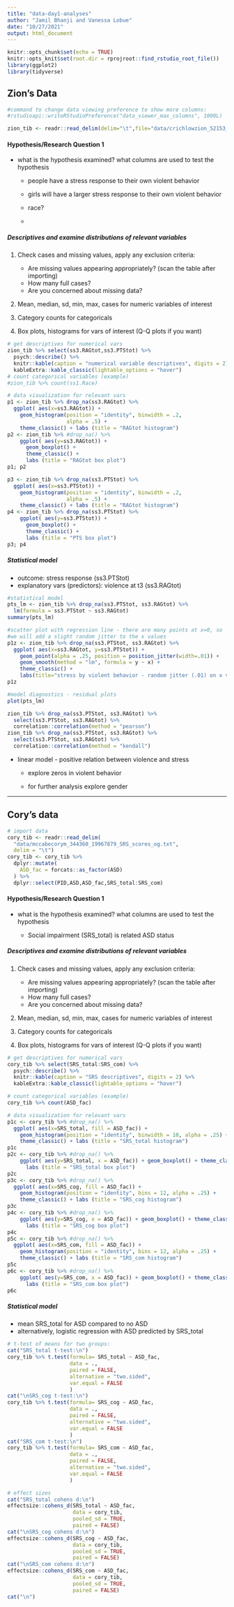 ```yaml
---
title: "data-day1-analyses"
author: "Jamil Bhanji and Vanessa Lobue"
date: "10/27/2021"
output: html_document
---
```


```r
knitr::opts_chunk$set(echo = TRUE)
knitr::opts_knit$set(root.dir = rprojroot::find_rstudio_root_file())
library(ggplot2)
library(tidyverse)
```

## Zion's Data

```r
#command to change data viewing preference to show more columns:
#rstudioapi::writeRStudioPreference("data_viewer_max_columns", 1000L)

zion_tib <- readr::read_delim(delim="\t",file="data/crichlowzion_52153_19605401_Zion-Crichlow-dataset.txt")


```

#### Hypothesis/Research Question 1

-   what is the hypothesis examined? what columns are used to test the hypothesis

    -   people have a stress response to their own violent behavior

    -   girls will have a larger stress response to their own violent behavior

    -   race?

    -   

##### Descriptives and examine distributions of relevant variables

1.  Check cases and missing values, apply any exclusion criteria:

    -   Are missing values appearing appropriately? (scan the table after importing)\
    -   How many full cases?\
    -   Are you concerned about missing data?

2.  Mean, median, sd, min, max, cases for numeric variables of interest\

3.  Category counts for categoricals\

4.  Box plots, histograms for vars of interest (Q-Q plots if you want)

```r
# get descriptives for numerical vars
zion_tib %>% select(ss3.RAGtot,ss3.PTStot) %>% 
  psych::describe() %>% 
  knitr::kable(caption = "numerical variable descriptives", digits = 2) %>% 
  kableExtra::kable_classic(lightable_options = "hover")
# count categorical variables (example)
#zion_tib %>% count(ss1.Race)

# data visualization for relevant vars
p1 <- zion_tib %>% drop_na(ss3.RAGtot) %>%
  ggplot( aes(x=ss3.RAGtot)) + 
    geom_histogram(position = "identity", binwidth = .2, 
                   alpha = .5) + 
    theme_classic() + labs (title = "RAGtot histogram")
p2 <- zion_tib %>% #drop_na() %>%
    ggplot( aes(y=ss3.RAGtot)) + 
      geom_boxplot() + 
      theme_classic() +
      labs (title = "RAGtot box plot")
p1; p2

p3 <- zion_tib %>% drop_na(ss3.PTStot) %>%
  ggplot( aes(x=ss3.PTStot)) + 
    geom_histogram(position = "identity", binwidth = .2, 
                   alpha = .5) + 
    theme_classic() + labs (title = "RAGtot histogram")
p4 <- zion_tib %>% drop_na(ss3.PTStot) %>%
    ggplot( aes(y=ss3.PTStot)) + 
      geom_boxplot() + 
      theme_classic() +
      labs (title = "PTS box plot")
p3; p4


```

##### Statistical model

-   outcome: stress response (ss3.PTStot)\
-   explanatory vars (predictors): violence at t3 (ss3.RAGtot)

```r

#statistical model
pts_lm <- zion_tib %>% drop_na(ss3.PTStot, ss3.RAGtot) %>% 
  lm(formula = ss3.PTStot ~ ss3.RAGtot)
summary(pts_lm)

#scatter plot with regression line - there are many points at x=0, so
#we will add a slight random jitter to the x values
p1z <- zion_tib %>% drop_na(ss3.PTStot, ss3.RAGtot) %>% 
  ggplot( aes(x=ss3.RAGtot, y=ss3.PTStot)) +
    geom_point(alpha = .25, position = position_jitter(width=.01)) +
    geom_smooth(method = "lm", formula = y ~ x) +
    theme_classic() +
    labs(title="stress by violent behavior - random jitter (.01) on x values")
p1z

#model diagnostics - residual plots
plot(pts_lm)

zion_tib %>% drop_na(ss3.PTStot, ss3.RAGtot) %>%
  select(ss3.PTStot, ss3.RAGtot) %>% 
  correlation::correlation(method = "pearson")
zion_tib %>% drop_na(ss3.PTStot, ss3.RAGtot) %>%
  select(ss3.PTStot, ss3.RAGtot) %>% 
  correlation::correlation(method = "kendall")

```

-   linear model - positive relation between violence and stress

    -   explore zeros in violent behavior

    -   for further analysis explore gender

------------------------------------------------------------------------

## Cory's data

```r

# import data
cory_tib <- readr::read_delim(
  "data/mccabecorym_344360_19967879_SRS_scores_og.txt",
  delim = "\t")
cory_tib <- cory_tib %>% 
  dplyr::mutate(
    ASD_fac = forcats::as_factor(ASD)
  ) %>% 
  dplyr::select(PID,ASD,ASD_fac,SRS_total:SRS_com)

```

#### Hypothesis/Research Question 1

-   what is the hypothesis examined? what columns are used to test the hypothesis

    -   Social impairment (SRS_total) is related ASD status

##### Descriptives and examine distributions of relevant variables

1.  Check cases and missing values, apply any exclusion criteria:

    -   Are missing values appearing appropriately? (scan the table after importing)\
    -   How many full cases?\
    -   Are you concerned about missing data?

2.  Mean, median, sd, min, max, cases for numeric variables of interest\

3.  Category counts for categoricals\

4.  Box plots, histograms for vars of interest (Q-Q plots if you want)

```r
# get descriptives for numerical vars
cory_tib %>% select(SRS_total:SRS_com) %>% 
  psych::describe() %>% 
  knitr::kable(caption = "SRS descriptives", digits = 2) %>% 
  kableExtra::kable_classic(lightable_options = "hover")

# count categorical variables (example)
cory_tib %>% count(ASD_fac)

# data visualization for relevant vars
p1c <- cory_tib %>% #drop_na() %>%
  ggplot( aes(x=SRS_total, fill = ASD_fac)) + 
    geom_histogram(position = "identity", binwidth = 10, alpha = .25) + 
    theme_classic() + labs (title = "SRS_total histogram")
p1c
p2c <- cory_tib %>% #drop_na() %>%
    ggplot( aes(y=SRS_total, x = ASD_fac)) + geom_boxplot() + theme_classic() +
      labs (title = "SRS_total box plot")
p2c
p3c <- cory_tib %>% #drop_na() %>%
  ggplot( aes(x=SRS_cog, fill = ASD_fac)) + 
    geom_histogram(position = "identity", bins = 12, alpha = .25) + 
    theme_classic() + labs (title = "SRS_cog histogram")
p3c
p4c <- cory_tib %>% #drop_na() %>%
    ggplot( aes(y=SRS_cog, x = ASD_fac)) + geom_boxplot() + theme_classic() +
      labs (title = "SRS_cog box plot")
p4c
p5c <- cory_tib %>% #drop_na() %>%
  ggplot( aes(x=SRS_com, fill = ASD_fac)) + 
    geom_histogram(position = "identity", bins = 12, alpha = .25) + 
    theme_classic() + labs (title = "SRS_com histogram")
p5c
p6c <- cory_tib %>% #drop_na() %>%
    ggplot( aes(y=SRS_com, x = ASD_fac)) + geom_boxplot() + theme_classic() +
      labs (title = "SRS_com box plot")
p6c


```

##### Statistical model

-   mean SRS_total for ASD compared to no ASD
-   alternatively, logistic regression with ASD predicted by SRS_total

```r

# t-test of means for two groups:
cat("SRS_total t-test:\n")
cory_tib %>% t.test(formula= SRS_total ~ ASD_fac,
                    data = .,
                    paired = FALSE, 
                    alternative = "two.sided",
                    var.equal = FALSE
                    )
cat("\nSRS_cog t-test:\n")
cory_tib %>% t.test(formula= SRS_cog ~ ASD_fac,
                    data = .,
                    paired = FALSE, 
                    alternative = "two.sided",
                    var.equal = FALSE
                    )
cat("SRS_com t-test:\n")
cory_tib %>% t.test(formula= SRS_com ~ ASD_fac,
                    data = .,
                    paired = FALSE, 
                    alternative = "two.sided",
                    var.equal = FALSE
                    )

# effect sizes
cat("SRS_total cohens d:\n")
effectsize::cohens_d(SRS_total ~ ASD_fac,
                     data = cory_tib,
                     pooled_sd = TRUE,
                     paired = FALSE)
cat("\nSRS_cog cohens d:\n")
effectsize::cohens_d(SRS_cog ~ ASD_fac,
                     data = cory_tib,
                     pooled_sd = TRUE,
                     paired = FALSE)
cat("\nSRS_com cohens d:\n")
effectsize::cohens_d(SRS_com ~ ASD_fac,
                     data = cory_tib,
                     pooled_sd = TRUE,
                     paired = FALSE)
cat("\n")

```
